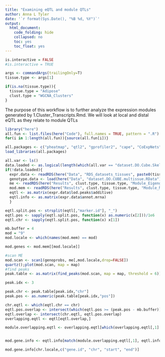 ```yaml
---
title: "Examining eQTL and module QTLs"
author: Anna L Tyler
date: '`r format(Sys.Date(), "%B %d, %Y")`'
output: 
  html_document:
    code_folding: hide
    collapsed: no
    toc: yes
    toc_float: yes
---
```


```r
is.interactive = FALSE
#is.interactive = TRUE

args <- commandArgs(trailingOnly=T)
tissue.type <- args[1]

if(is.na(tissue.type)){
  tissue.type = "Adipose"
  clust.type = "WGCNA_Clusters"
}
```

The purpose of this workflow is to further analyze the expression
modules generated by 1.Cluster_Transcripts.Rmd. We will look at 
local and distal eQTL as they relate to module QTLs


```r
library("here")
all.fun <- list.files(here("Code"), full.names = TRUE, pattern = ".R")
for(i in 1:length(all.fun)){source(all.fun[i])}
```

```r
all.packages <- c("pheatmap", "qtl2", "gprofiler2", "cape", "CoExpNets", "abind")
load_libraries(all.packages)
```


```r
all.var <- ls()
data.loaded <- as.logical(length(which(all.var == "dataset.DO.Cube.SkeletalMuscle")))
if(!data.loaded){
  expr.data <- readRDS(here("Data", "RDS_datasets_tissues", paste0(tissue.type, ".RDS")))
  genotype.data <- load(here("Data", "dataset.DO.CUBE.multissue.RData"))
  me <- readRDS(here("Results", clust.type, tissue.type, "Module_Eigengenes.RDS"))
  mod.mem <- readRDS(here("Results", clust.type, tissue.type, "Module_Membership.RDS"))
  eqtl <- as.matrix(expr.data$lod.peaks$additive)
  eqtl.info <- as.matrix(expr.data$annot.mrna)
  }

eqtl.split.pos <- strsplit(eqtl[,"marker.id"], "_")
eqtl.pos <- sapply(eqtl.split.pos, function(x) as.numeric(x[2]))/1e6
eqtl.chr <- sapply(eqtl.split.pos, function(x) x[1])
```


```r
mb.buffer = 4
mod = "9"
mod.locale <- which(names(mod.mem) == mod)

mod.genes <- mod.mem[[mod.locale]]

#scan ME
mod.scan <- scan1(genoprobs, me[,mod.locale,drop=FALSE])
quartz();plot(mod.scan, map = map)
#find peaks
peak.table <- as.matrix(find_peaks(mod.scan, map = map, threshold = 6))

peak.idx <- 3

peak.chr <- peak.table[peak.idx,"chr"]
peak.pos <- as.numeric(peak.table[peak.idx,"pos"])

chr.eqtl <- which(eqtl.chr == chr)
eqtl.pos.overlap <- intersect(which(eqtl.pos >= (peak.pos - mb.buffer)), which(eqtl.pos <= (peak.pos + mb.buffer)))
eqtl.overlap <- intersect(chr.eqtl, eqtl.pos.overlap)
overlapping.eqtl <- eqtl[eqtl.overlap,]

module.overlapping.eqtl <- overlapping.eqtl[which(overlapping.eqtl[,1] %in% mod.genes),]


mod.gene.info <- eqtl.info[match(module.overlapping.eqtl[,1], eqtl.info[,1]),]

mod.gene.info[chr.locale,c("gene.id", "chr", "start", "end")]

```



